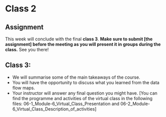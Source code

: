 # Class 2 {#class2}



## Assignment
This week will conclude with the final **class 3**. **Make sure to submit [the assignment] before the meeting as you will present it in groups during the class.** See you there!


## **Class 3**:
*	We will summarise some of the main takeaways of the course.
*	You will have the opportunity to discuss what you learned from the data flow maps.
* Your instructor will answer any final question you might have.
[You can find the programme and activities of the virtual class in the following files: 06-1_Module-6_Virtual_Class_Presentation and 
06-2_Module-6_Virtual_Class_Description_of_activities]




